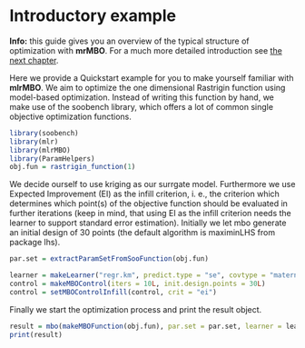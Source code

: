 # Introductory example

**Info:** this guide gives you an overview of the typical structure of optimization with **mrMBO**. For a much more
detailed introduction see [the next chapter](introduction.md).

Here we provide a Quickstart example for you to make yourself familiar with **mlrMBO**. We aim to optimize the one dimensional Rastrigin function using model-based optimization. Instead of writing this function by hand, we make use of the soobench library, which offers a lot of common single objective optimization functions.

```r
library(soobench)
library(mlr)
library(mlrMBO)
library(ParamHelpers)
obj.fun = rastrigin_function(1)
```

We decide ourself to use kriging as our surrgate model. Furthermore we use Expected Improvement (EI) as the infill criterion, i. e., the criterion which determines which point(s) of the objective function should be evaluated in further iterations (keep in mind, that using EI as the infill criterion needs the learner to support standard error estimation). Initially we let mbo generate an initial design of 30 points (the default algorithm is maximinLHS from package lhs).

```r
par.set = extractParamSetFromSooFunction(obj.fun)

learner = makeLearner("regr.km", predict.type = "se", covtype = "matern3_2")
control = makeMBOControl(iters = 10L, init.design.points = 30L)
control = setMBOControlInfill(control, crit = "ei")
```

Finally we start the optimization process and print the result object.

```r
result = mbo(makeMBOFunction(obj.fun), par.set = par.set, learner = learner, control = control, show.info = TRUE)
print(result)
```
